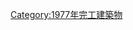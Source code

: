 {{Commonscat|Bridges completed in 1977}}
{{Cat nav 10years|20世紀橋梁|1977||年完工橋梁}}

[[Category:1977年完工建築物|Category:1977年完工建築物]]
